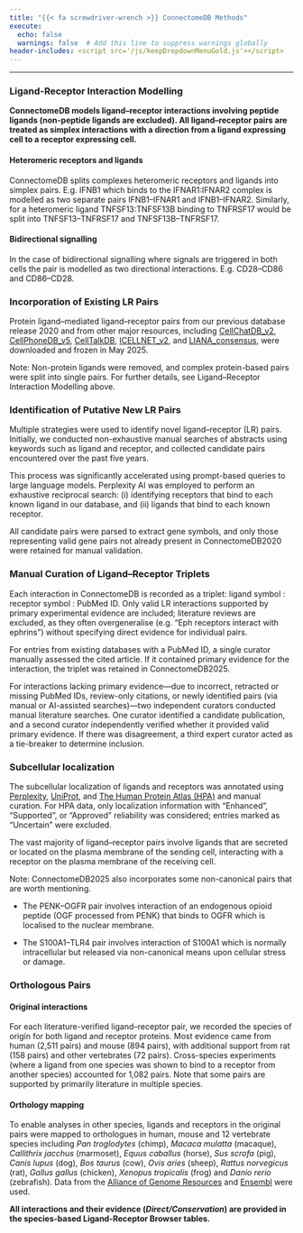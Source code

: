 ```yaml
---
title: "{{< fa screwdriver-wrench >}} ConnectomeDB Methods"
execute:
  echo: false
  warnings: false  # Add this line to suppress warnings globally
header-includes: <script src='/js/keepDropdownMenuGold.js'></script>
---
```


---

### **Ligand-Receptor Interaction Modelling**

**ConnectomeDB models ligand–receptor interactions involving peptide ligands (non-peptide ligands are excluded). All ligand–receptor pairs are treated as simplex interactions with a direction from a ligand expressing cell to a receptor expressing cell.**

#### Heteromeric receptors and ligands

ConnectomeDB splits complexes heteromeric receptors and ligands into simplex pairs. E.g. IFNB1 which binds to the IFNAR1:IFNAR2 complex is modelled as two separate pairs IFNB1–IFNAR1 and IFNB1–IFNAR2. Similarly, for a heteromeric ligand TNFSF13:TNFSF13B binding to TNFRSF17 would be split into TNFSF13–TNFRSF17 and TNFSF13B–TNFRSF17.

#### Bidirectional signalling 

In the case of bidirectional signalling where signals are triggered in both cells the pair is modelled as two directional interactions. E.g. CD28–CD86 and CD86–CD28.

### **Incorporation of Existing LR Pairs**

Protein ligand–mediated ligand–receptor pairs from our previous database release 2020 and from other major resources, including [CellChatDB_v2](http://www.cellchat.org/){target="_blank"}, [CellPhoneDB_v5](https://www.cellphonedb.org/index.html){target="_blank"}, [CellTalkDB](http://tcm.zju.edu.cn/celltalkdb){target="_blank"}, [ICELLNET_v2](https://github.com/soumelis-lab/ICELLNET){target="_blank"}, and [LIANA_consensus](https://github.com/saezlab/liana-py){target="_blank"}, were downloaded and frozen in May 2025.

Note: Non-protein ligands were removed, and complex protein-based pairs were split into single pairs. For further details, see Ligand–Receptor Interaction Modelling above.

### **Identification of Putative New LR Pairs**

Multiple strategies were used to identify novel ligand–receptor (LR) pairs. Initially, we conducted non-exhaustive manual searches of abstracts using keywords such as ligand and receptor, and collected candidate pairs encountered over the past five years.

This process was significantly accelerated using prompt-based queries to large language models. Perplexity AI was employed to perform an exhaustive reciprocal search: (i) identifying receptors that bind to each known ligand in our database, and (ii) ligands that bind to each known receptor.

All candidate pairs were parsed to extract gene symbols, and only those representing valid gene pairs not already present in ConnectomeDB2020 were retained for manual validation.

### **Manual Curation of Ligand–Receptor Triplets**

Each interaction in ConnectomeDB is recorded as a triplet: ligand symbol : receptor symbol : PubMed ID. Only valid LR interactions supported by primary experimental evidence are included; literature reviews are excluded, as they often overgeneralise (e.g. “Eph receptors interact with ephrins”) without specifying direct evidence for individual pairs.

For entries from existing databases with a PubMed ID, a single curator manually assessed the cited article. If it contained primary evidence for the interaction, the triplet was retained in ConnectomeDB2025.

For interactions lacking primary evidence—due to incorrect, retracted or missing PubMed IDs, review-only citations, or newly identified pairs (via manual or AI-assisted searches)—two independent curators conducted manual literature searches. One curator identified a candidate publication, and a second curator independently verified whether it provided valid primary evidence. If there was disagreement, a third expert curator acted as a tie-breaker to determine inclusion.


### **Subcellular localization**

The subcellular localization of ligands and receptors was annotated using [Perplexity](https://www.perplexity.ai/){target="_blank"}, [UniProt](https://www.uniprot.org/){target="_blank"}, and [The Human Protein Atlas (HPA)](https://www.proteinatlas.org/){target="_blank"} and manual curation. For HPA data, only localization information with “Enhanced”, “Supported”, or “Approved” reliability was considered; entries marked as “Uncertain” were excluded.

The vast majority of ligand–receptor pairs involve ligands that are secreted or located on the plasma membrane of the sending cell, interacting with a receptor on the plasma membrane of the receiving cell. 

Note: ConnectomeDB2025 also incorporates some non-canonical pairs that are worth mentioning.

- The PENK–OGFR pair involves interaction of an endogenous opioid peptide (OGF processed from PENK) that binds to OGFR which is localised to the nuclear membrane.

- The S100A1–TLR4 pair involves interaction of S100A1 which is normally intracellular but released via non-canonical means upon cellular stress or damage.

### **Orthologous Pairs**

#### Original interactions
For each literature-verified ligand–receptor pair, we recorded the species of origin for both ligand and receptor proteins. Most evidence came from human (2,511 pairs) and mouse (894 pairs), with additional support from rat (158 pairs) and other vertebrates (72 pairs). Cross-species experiments (where a ligand from one species was shown to bind to a receptor from another species) accounted for 1,082 pairs. Note that some pairs are supported by primarily literature in multiple species.

#### Orthology mapping
To enable analyses in other species, ligands and receptors in the original pairs were mapped to orthologues in human, mouse and 12 vertebrate species including *Pan troglodytes* (chimp), *Macaca mulatta* (macaque), *Callithrix jacchus* (marmoset), *Equus caballus* (horse), *Sus scrofa* (pig), *Canis lupus* (dog), *Bos taurus* (cow), *Ovis aries* (sheep), *Rattus norvegicus* (rat), *Gallus gallus* (chicken), *Xenopus tropicalis* (frog) and *Danio rerio* (zebrafish). Data from the [Alliance of Genome Resources](https://www.alliancegenome.org/){target="_blank"} and [Ensembl](https://www.ensembl.org/index.html){target="_blank"} were used.

**All interactions and their evidence (*Direct/Conservation*) are provided in the species-based Ligand-Receptor Browser tables.**
